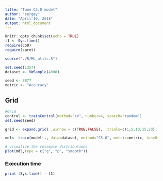 ```yaml
---
title: "Tune C5.0 model"
author: "sergey"
date: "April 10, 2018"
output: html_document
---
```


```r
knitr::opts_chunk$set(echo = TRUE)
t1 <- Sys.time()
require(C50)
require(caret)
```

```r
source("./R/ML_utils.R")

set.seed(1357)
dataset <- VWSample(4000)

seed <- 8877
metric <- "Accuracy"
```

## Grid
```r
#Grid
control <- trainControl(method="cv", number=4, search="random")
set.seed(seed)

grid <- expand.grid( .winnow = c(TRUE,FALSE), .trials=c(1,5,10,15,20), .model="tree" )

mdl<- train(model~., data=dataset, method="C5.0", metric=metric, tuneGrid=grid, trControl=control, verbose=FALSE)

# visualize the resample distributions
plot(mdl,type = c("g", "p", "smooth"))
```

### Execution time
```r
print (Sys.time() - t1)
```